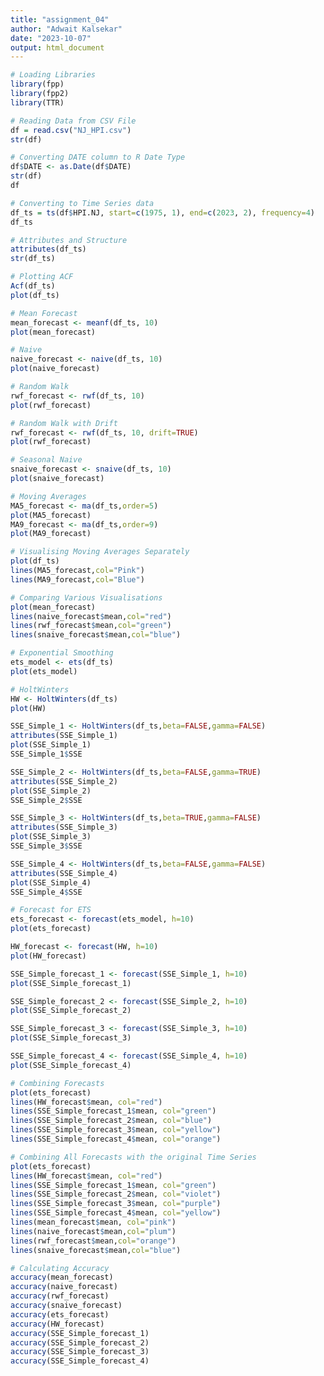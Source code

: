 ```yaml
---
title: "assignment_04"
author: "Adwait Kalsekar"
date: "2023-10-07"
output: html_document
---
```


```r
# Loading Libraries
library(fpp)
library(fpp2)
library(TTR)

# Reading Data from CSV File
df = read.csv("NJ_HPI.csv")
str(df)

# Converting DATE column to R Date Type
df$DATE <- as.Date(df$DATE)
str(df)
df

# Converting to Time Series data
df_ts = ts(df$HPI.NJ, start=c(1975, 1), end=c(2023, 2), frequency=4)
df_ts

# Attributes and Structure
attributes(df_ts)
str(df_ts)

# Plotting ACF
Acf(df_ts)
plot(df_ts)

# Mean Forecast
mean_forecast <- meanf(df_ts, 10)
plot(mean_forecast)

# Naive
naive_forecast <- naive(df_ts, 10)
plot(naive_forecast)

# Random Walk
rwf_forecast <- rwf(df_ts, 10)
plot(rwf_forecast)

# Random Walk with Drift
rwf_forecast <- rwf(df_ts, 10, drift=TRUE)
plot(rwf_forecast)

# Seasonal Naive
snaive_forecast <- snaive(df_ts, 10)
plot(snaive_forecast)

# Moving Averages
MA5_forecast <- ma(df_ts,order=5)
plot(MA5_forecast)
MA9_forecast <- ma(df_ts,order=9)
plot(MA9_forecast)

# Visualising Moving Averages Separately
plot(df_ts)
lines(MA5_forecast,col="Pink")
lines(MA9_forecast,col="Blue")

# Comparing Various Visualisations 
plot(mean_forecast)
lines(naive_forecast$mean,col="red")
lines(rwf_forecast$mean,col="green")
lines(snaive_forecast$mean,col="blue")

# Exponential Smoothing
ets_model <- ets(df_ts)
plot(ets_model)

# HoltWinters
HW <- HoltWinters(df_ts)
plot(HW)

SSE_Simple_1 <- HoltWinters(df_ts,beta=FALSE,gamma=FALSE)
attributes(SSE_Simple_1)
plot(SSE_Simple_1)
SSE_Simple_1$SSE

SSE_Simple_2 <- HoltWinters(df_ts,beta=FALSE,gamma=TRUE)
attributes(SSE_Simple_2)
plot(SSE_Simple_2)
SSE_Simple_2$SSE

SSE_Simple_3 <- HoltWinters(df_ts,beta=TRUE,gamma=FALSE)
attributes(SSE_Simple_3)
plot(SSE_Simple_3)
SSE_Simple_3$SSE

SSE_Simple_4 <- HoltWinters(df_ts,beta=FALSE,gamma=FALSE)
attributes(SSE_Simple_4)
plot(SSE_Simple_4)
SSE_Simple_4$SSE

# Forecast for ETS
ets_forecast <- forecast(ets_model, h=10)
plot(ets_forecast)

HW_forecast <- forecast(HW, h=10)
plot(HW_forecast)

SSE_Simple_forecast_1 <- forecast(SSE_Simple_1, h=10)
plot(SSE_Simple_forecast_1)

SSE_Simple_forecast_2 <- forecast(SSE_Simple_2, h=10)
plot(SSE_Simple_forecast_2)

SSE_Simple_forecast_3 <- forecast(SSE_Simple_3, h=10)
plot(SSE_Simple_forecast_3)

SSE_Simple_forecast_4 <- forecast(SSE_Simple_4, h=10)
plot(SSE_Simple_forecast_4)

# Combining Forecasts
plot(ets_forecast)
lines(HW_forecast$mean, col="red")
lines(SSE_Simple_forecast_1$mean, col="green")
lines(SSE_Simple_forecast_2$mean, col="blue")
lines(SSE_Simple_forecast_3$mean, col="yellow")
lines(SSE_Simple_forecast_4$mean, col="orange")

# Combining All Forecasts with the original Time Series
plot(ets_forecast)
lines(HW_forecast$mean, col="red")
lines(SSE_Simple_forecast_1$mean, col="green")
lines(SSE_Simple_forecast_2$mean, col="violet")
lines(SSE_Simple_forecast_3$mean, col="purple")
lines(SSE_Simple_forecast_4$mean, col="yellow")
lines(mean_forecast$mean, col="pink")
lines(naive_forecast$mean,col="plum")
lines(rwf_forecast$mean,col="orange")
lines(snaive_forecast$mean,col="blue")

# Calculating Accuracy 
accuracy(mean_forecast)
accuracy(naive_forecast)
accuracy(rwf_forecast)
accuracy(snaive_forecast)
accuracy(ets_forecast)
accuracy(HW_forecast)
accuracy(SSE_Simple_forecast_1)
accuracy(SSE_Simple_forecast_2)
accuracy(SSE_Simple_forecast_3)
accuracy(SSE_Simple_forecast_4)
```